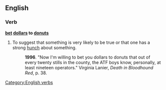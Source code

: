 ==English==

===Verb===
'''[[bet]] [[dollars]] to [[donuts]]'''

# {{idiomatic}} To suggest that something is very likely to be true or that one has a strong [[hunch]] about something.
#:'''1996'''. "Now I'm willing to bet you dollars to donuts that out of every twenty stills in the county, the ATF boys know, personally, at least nineteen operators." Virginia Lanier, ''Death in Bloodhound Red'', p. 38.
[[Category:English verbs]]